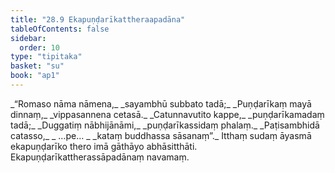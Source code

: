 ```yaml
---
title: "28.9 Ekapuṇḍarīkattheraapadāna"
tableOfContents: false
sidebar:
  order: 10
type: "tipitaka"
basket: "su"
book: "ap1"
---
```



<DynamicBreadcrumb />

<Division number="35" book="ap1">

<Paragraph number="3273" type="verses" book="ap1">
_“Romaso nāma nāmena,_  
_sayambhū subbato tadā;_  
_Puṇḍarīkaṃ mayā dinnaṃ,_  
_vippasannena cetasā._  

</Paragraph>

</Division>
<Division number="36" book="ap1">

<Paragraph number="3274" type="verses" book="ap1">
_Catunnavutito kappe,_  
_puṇḍarīkamadaṃ tadā;_  
_Duggatiṃ nābhijānāmi,_  
_puṇḍarīkassidaṃ phalaṃ._  

</Paragraph>

</Division>
<Division number="37" book="ap1">

<Paragraph number="3275" type="verses" book="ap1">
_Paṭisambhidā catasso,_  
_ …pe… _  
_kataṃ buddhassa sāsanaṃ”._  

</Paragraph>

<Paragraph number="3276" book="ap1">
Itthaṃ sudaṃ āyasmā ekapuṇḍarīko thero imā gāthāyo abhāsitthāti.

</Paragraph>
</Division>

<Paragraph number="3277" type="center" book="ap1">
Ekapuṇḍarīkattherassāpadānaṃ navamaṃ.
</Paragraph>